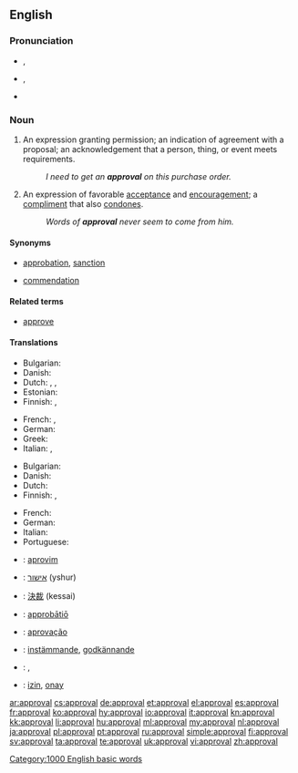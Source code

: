 ==English==

===Pronunciation===
* {{a|UK}} {{IPA|/əˈpɹuːvəl/}}, {{SAMPA|/@"pr\u:v@l/}}
* {{a|US}} {{IPA|/əˈpɹuvəl/}}, {{SAMPA|/@"pr\uv@l/}}
* {{audio|en-us-approval.ogg|Audio (US)}}

===Noun===
{{en-noun}}

# An expression granting permission; an indication of agreement with a proposal; an acknowledgement that a person, thing, or event meets requirements.
#: ''I need to get an '''approval''' on this purchase order.''
# An expression of favorable [[acceptance]] and [[encouragement]]; a [[compliment]] that also [[condone]]s.
#: ''Words of '''approval''' never seem to come from him.''

====Synonyms====
* {{sense|expression granting permission or indicating agreement}} [[approbation]], [[sanction]]
* {{sense|expression of favorable acceptance and encouragement}} [[commendation]]

====Related terms====
* [[approve]]

====Translations====
{{trans-top|permission}}
* Bulgarian: {{t+|bg|разрешение}}
* Danish: {{t-|da|godkendelse|c}}
* Dutch: {{t-|nl|goedkeuring|f}}, {{t-|nl|toestemming|f}}, {{t-|nl|instemming|f}}
* Estonian: {{t|et|heakskiitmine}}
* Finnish: {{t-|fi|hyväksyminen}}, {{t-|fi|hyväksyntä}}
{{trans-mid}}
* French: {{t+|fr|agrément|m}},  {{t+|fr|approbation|f}}
* German: {{t+|de|Genehmigung|f}}
* Greek: {{t+|el|έγκριση|f|tr=egkrisi}}
* Italian: {{t-|it|permesso|m}},  {{t+|it|approvazione|f}}
{{trans-bottom}}

{{trans-top|acceptance}}
* Bulgarian: {{t+|bg|съгласие}}
* Danish: {{t-|da|anerkendelse|c}}
* Dutch: {{t-|nl|goedkeuring|f}}
* Finnish: {{t-|fi|hyväksyminen}}, {{t-|fi|hyväksyntä}}
{{trans-mid}}
* French: {{t+|fr|approbation|f}}
* German: {{t+|de|Zustimmung|f}}
* Italian: {{t+|it|approvazione|f}}
* Portuguese: {{t|pt|aprovação|f}}
{{trans-bottom}}

{{checktrans-top}}
* {{ttbc|sq}}: [[aprovim]]
* {{ttbc|he}}: [[אישור]] (yshur) {{m}}
* {{ttbc|ja}}: [[決裁]] (kessai)
* {{ttbc|la}}: [[approbatio|approbātiō]] {{f}}
{{trans-mid}}
* {{ttbc|pt}}: [[aprovação]]
* {{ttbc|sv}}: [[instämmande]], [[godkännande]]
* {{ttbc|te}}: {{t|te|అనుమతి|tr=anumati}}, {{t|te|సమ్మతి|tr=sammati}}
* {{ttbc|Turkish}}: [[izin]], [[onay]]
{{trans-bottom}}

[[Category:1000 English basic words]]

[[ar:approval]]
[[cs:approval]]
[[de:approval]]
[[et:approval]]
[[el:approval]]
[[es:approval]]
[[fr:approval]]
[[ko:approval]]
[[hy:approval]]
[[io:approval]]
[[it:approval]]
[[kn:approval]]
[[kk:approval]]
[[li:approval]]
[[hu:approval]]
[[ml:approval]]
[[my:approval]]
[[nl:approval]]
[[ja:approval]]
[[pl:approval]]
[[pt:approval]]
[[ru:approval]]
[[simple:approval]]
[[fi:approval]]
[[sv:approval]]
[[ta:approval]]
[[te:approval]]
[[uk:approval]]
[[vi:approval]]
[[zh:approval]]